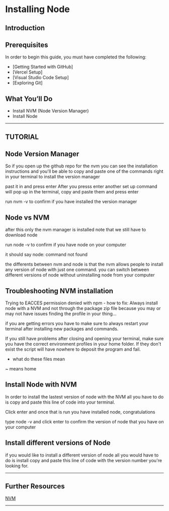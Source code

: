 # Installing Node

## **Introduction**

## **Prerequisites**

In order to begin this guide, you must have completed the following:

- [Getting Started with GitHub]
- [Vercel Setup]
- [Visual Studio Code Setup]
- [Exploring Git]
## **What You’ll Do**

- Install NVM (Node Version Manager)
- Install Node

---
## **TUTORIAL**


## **Node Version Manager**

So if you open up the github repo for the nvm you can see the installation instructions and you'll be able to copy and paste one of the commands right in your terminal to install the version manager

past it in and press enter
After you presss enter another set up command will pop up in the terminal, copy and paste them and press enter

run nvm -v to confirm if you have installed the version manager
## **Node vs NVM**

after this only the nvm manager is installed note that we still have to download node

run node -v to confirm if you have node on your computer

it should say node: command not found

the differents between nvm and node is that the nvm allows people to install any version of node with just one command. you can switch between different versions of node without uninstalling node from your computer 



## **Troubleshooting NVM installation**

Trying to EACCES permission denied with npm - how to fix: Always install node with a NVM and not through the package zip file because you may or may not have issues finding the profile in your thing...

if you are getting errors you have to make sure to always restart your terminal after installing new packages and commands.

If you still have problems after closing and opening your terminal, make sure you have the correct environment profiles in your home folder. If they don't exist the script will have nowhere to deposit the program and fail. 

- what do these files mean

~ means home
## **Install Node with NVM**

In order to install the lastest version of node with the NVM all you have to do is copy and paste this line of code into your terminal.

Click enter and once that is run you have installed node, congratulations

type node -v and click enter to confirm the version of node that you have on your computer

## **Install different versions of Node**

if you would like to install a different version of node all you would have to do is install copy and paste this line of code with the version number you're looking for.

---

## **Further Resources**
[NVM](https://youtu.be/gH8C8Wc_BUk)

---
